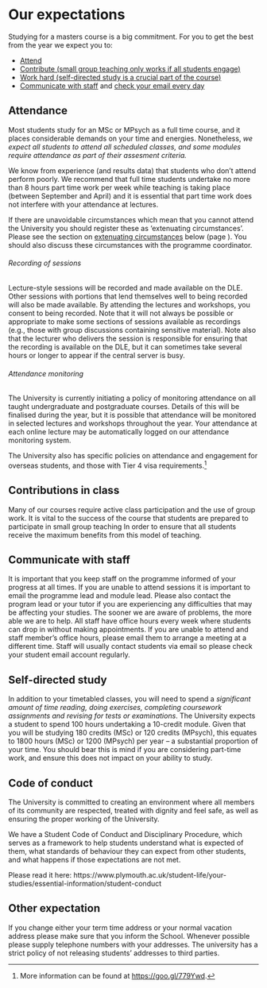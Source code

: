 # Our expectations {#expectations}

Studying for a masters course is a big commitment. For you to get the best from
the year we expect you to:

-   [Attend](#attendance)
-   [Contribute (small group teaching only works if all students engage)](#contribute)
-   [Work hard (self-directed study is a crucial part of the course)](#self-study)
-   [Communicate with staff](#communicate-with-us) and
    [check your email every day](#email-expectations)

## Attendance {#attendance}

\index{Attendance}

Most students study for an MSc or MPsych as a full time course, and it places
considerable demands on your time and energies. Nonetheless, _we expect all
students to attend all scheduled classes, and some modules require attendance as
part of their assesment criteria._

We know from experience (and results data) that students who don't attend
perform poorly. We recommend that full time students undertake no more than 8
hours part time work per week while teaching is taking place (between September
and April) and it is essential that part time work does not interfere with your
attendance at lectures.

If there are unavoidable circumstances which mean that you cannot attend the
University you should register these as 'extenuating circumstances'. Please see
the section on [extenuating circumstances](#excircs) below (page
\pageref{excircs}). You should also discuss these circumstances with the
programme coordinator.

###### Recording of sessions

Lecture-style sessions will be recorded and made available on the DLE. Other 
sessions with portions that lend themselves well to being recorded will 
also be made available. By attending the lectures and workshops, you consent to 
being recorded. Note that it will not always be possible or appropriate to make some 
sections of sessions available as recordings (e.g., those with group discussions 
containing sensitive material). Note also that the lecturer who delivers the session is 
responsible for ensuring that the recording is available on the DLE, but it can 
sometimes take several hours or longer to appear if the central server is busy.

###### Attendance monitoring

\index{Attendance monitoring}

The University is currently initiating a policy of monitoring attendance on all
taught undergraduate and postgraduate courses. Details of this will be finalised
during the year, but it is possible that attendance will be monitored in
selected lectures and workshops throughout the year. Your attendance at each 
online lecture may be automatically logged on our attendance monitoring system.

The University also has specific policies on attendance and engagement for
overseas students, and those with Tier 4 visa requirements.^[More information
can be found at <https://goo.gl/779Ywd>.]

## Contributions in class

Many of our courses require active class participation and the use of group work. 
It is vital to the success of the course that students are prepared to participate 
in small group teaching In order to ensure that all students receive the maximum 
benefits from this model of teaching. 

## Communicate with staff {#communicate-with-us}

It is important that you keep staff on the programme informed of your progress 
at all times. If you are unable to attend sessions it is important to email the 
programme lead and module lead. Please also contact the program lead or your tutor 
if you are experiencing any difficulties that may be affecting your studies. The 
sooner we are aware of problems, the more able we are to help. All staff have 
office hours every week where students can drop in without making appointments. 
If you are unable to attend and staff member’s office hours, please email them to 
arrange a meeting at a different time. Staff will usually contact students via 
email so please check your student email account regularly. 

## Self-directed study {#self-study}

In addition to your timetabled classes, you will need to spend a _significant
amount of time reading, doing exercises, \index{Self study} completing
coursework assignments and revising for tests or examinations_. The University
expects a student to spend 100 hours undertaking a 10-credit module. Given that
you will be studying 180 credits (MSc) or 120 credits (MPsych), this equates to 
1800 hours (MSc) or 1200 (MPsych) per year – a substantial proportion of your 
time. You should bear this is mind if you are considering part-time work, and 
ensure this does not impact on your ability to study.

## Code of conduct

The University is committed to creating an environment where all members 
of its community are respected, treated with dignity and feel safe, as well as 
ensuring the proper working of the University.

We have a Student Code of Conduct and Disciplinary Procedure, which serves as 
a framework to help students understand what is expected of them, what standards
of behaviour they can expect from other students, and what happens if those 
expectations are not met.

Please read it here:
https://www.plymouth.ac.uk/student-life/your-studies/essential-information/student-conduct


## Other expectation

If you change either your term time address or your normal vacation address
please make sure that you inform the School. Whenever possible please supply
telephone numbers with your addresses. The university has a strict policy of not
releasing students’ addresses to third parties.
